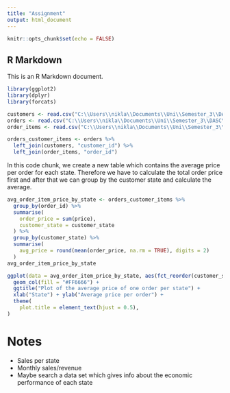```yaml
---
title: "Assignment"
output: html_document
---
```


```r
knitr::opts_chunk$set(echo = FALSE)
```

## R Markdown

This is an R Markdown document. 

```r
library(ggplot2)
library(dplyr)
library(forcats)
```

```r
customers <- read.csv("C:\\Users\\nikla\\Documents\\Uni\\Semester_3\\DASC\\Datasets\\BrazilianEcommerce\\olist_customers_dataset.csv")
orders <- read.csv("C:\\Users\\nikla\\Documents\\Uni\\Semester_3\\DASC\\Datasets\\BrazilianEcommerce\\olist_orders_dataset.csv")
order_items <- read.csv("C:\\Users\\nikla\\Documents\\Uni\\Semester_3\\DASC\\Datasets\\BrazilianEcommerce\\olist_order_items_dataset.csv")
```


```r
orders_customer_items <- orders %>%
  left_join(customers, "customer_id") %>%
  left_join(order_items, "order_id")
```

In this code chunk, we create a new table which contains the average price per order for each state.
Therefore we have to calculate the total order price first and after that we can group by the customer state and calculate the average.
```r
avg_order_item_price_by_state <- orders_customer_items %>%
  group_by(order_id) %>%
  summarise(
    order_price = sum(price),
    customer_state = customer_state
  ) %>%
  group_by(customer_state) %>%
  summarise(
    avg_price = round(mean(order_price, na.rm = TRUE), digits = 2)
  )
avg_order_item_price_by_state
```

```r
ggplot(data = avg_order_item_price_by_state, aes(fct_reorder(customer_state, avg_price), avg_price)) +
  geom_col(fill = "#FF6666") +
  ggtitle("Plot of the average price of one order per state") +
  xlab("State") + ylab("Average price per order") +
  theme(
    plot.title = element_text(hjust = 0.5),
)
```

# Notes
- Sales per state
- Monthly sales/revenue
- Maybe search a data set which gives info about the economic performance of each state


